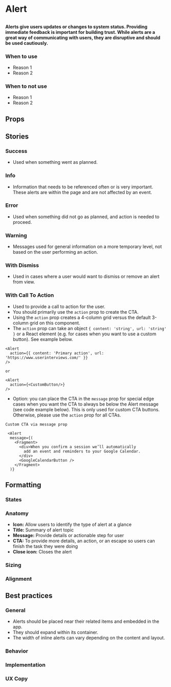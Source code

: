 
# Alert

## 

<h4>
  Alerts give users updates or changes to system status. Providing immediate feedback is important for
  building trust.  While alerts are a great way of communicating with users, they are disruptive and
  should be used cautiously.
</h4>

<Preview>
  <Story id="design-system-alert--success"/>
</Preview>


### When to use 
- Reason 1
- Reason 2

### When to not use
- Reason 1
- Reason 2

## Props

<ArgsTable of={Alert} />

## Stories

### Success

- Used when something went as planned.

<Preview>
  <Story id="design-system-alert--success" />
</Preview>

### Info

- Information that needs to be referenced often or is very important. These alerts are within the
page and are not affected by an event.

<Preview>
  <Story id="design-system-alert--info" />
</Preview>

### Error

- Used when something did not go as planned, and action is needed to proceed.

<Preview>
  <Story id="design-system-alert--error" />
</Preview>

### Warning

- Messages used for general information on a more temporary level, not based on the user
performing an action. 

<Preview>
  <Story id="design-system-alert--warning" />
</Preview>


### With Dismiss

- Used in cases where a user would want to dismiss or remove an alert from view.

<Preview>
  <Story id="design-system-alert--with-dismiss" />
</Preview>


### With Call To Action

- Used to provide a call to action for the user. 
- You should primarily use the `action` prop to create the CTA.
- Using the `action` prop creates a 4-column grid versus the default 3-column grid on this component.
- The `action` prop can take an object `{ content: 'string', url: 'string' }` or a React element (e.g. for cases when you want to use a custom button). See example below.
```
<Alert
  action={{ content: 'Primary action', url: 'https://www.userinterviews.com/' }}
/>

or 

<Alert
  action={<CustomButton/>}
/>

```
- Option: you can place the CTA in the `message` prop for special edge cases when you want the CTA to always be below the Alert message (see code example below). This is only used for custom CTA buttons. Otherwise, please use the `action` prop for all CTAs. 
```
Custom CTA via message prop 

 <Alert
  message={(
    <Fragment>
      <div>When you confirm a session we’ll automatically
        add an event and reminders to your Google Calendar.
      </div>
      <GoogleCalendarButton />
    </Fragment>
  )}
```
<Preview>
  <Story id="design-system-alert--with-call-to-action" />
</Preview>

## Formatting

### States

### Anatomy 
- **Icon:** Allow users to identify the type of alert at a glance
- **Title:** Summary of alert topic 
- **Message:** Provide details or actionable step for user
- **CTA:** To provide more details, an action, or an escape so users can finish the task they were doing
- **Close icon:** Closes the alert

### Sizing

### Alignment


## Best practices

### General

- Alerts should be placed near their related items and embedded in the app. 
- They should expand within its container. 
- The width of inline alerts can vary depending on the content and layout.

### Behavior

### Implementation

### UX Copy



